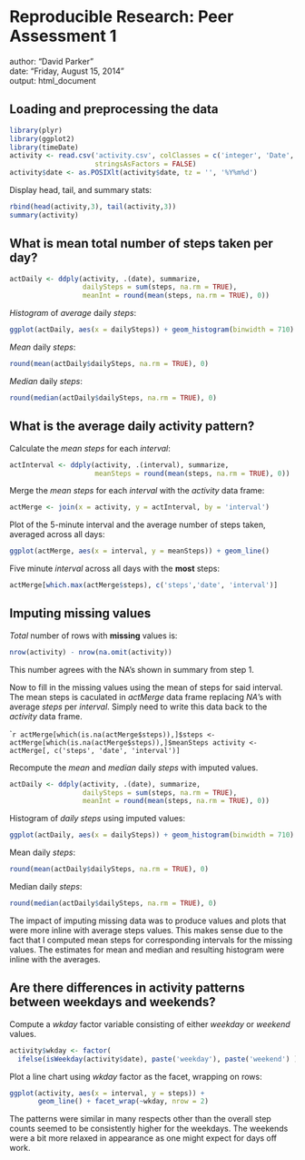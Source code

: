 # Reproducible Research: Peer Assessment 1
author: "David Parker"  
date: "Friday, August 15, 2014"  
output: html_document  

## Loading and preprocessing the data
```r
library(plyr)
library(ggplot2)
library(timeDate)
activity <- read.csv('activity.csv', colClasses = c('integer', 'Date', 'integer'), 
                     stringsAsFactors = FALSE)
activity$date <- as.POSIXlt(activity$date, tz = '', '%Y%m%d')
```

Display head, tail, and summary stats:  
```r
rbind(head(activity,3), tail(activity,3))
summary(activity)
```


## What is mean total number of steps taken per day?
```r
actDaily <- ddply(activity, .(date), summarize, 
                  dailySteps = sum(steps, na.rm = TRUE),
                  meanInt = round(mean(steps, na.rm = TRUE), 0))
```

*Histogram* of *average* daily *steps*:  
```r
ggplot(actDaily, aes(x = dailySteps)) + geom_histogram(binwidth = 710)
```

*Mean* daily *steps*:  
```r
round(mean(actDaily$dailySteps, na.rm = TRUE), 0)
```

*Median* daily *steps*:  
```r
round(median(actDaily$dailySteps, na.rm = TRUE), 0)
```


## What is the average daily activity pattern?
Calculate the *mean* *steps* for each *interval*:  
```r
actInterval <- ddply(activity, .(interval), summarize, 
                     meanSteps = round(mean(steps, na.rm = TRUE), 0))
```

Merge the *mean* *steps* for each *interval* with the *activity* data frame:  
```r
actMerge <- join(x = activity, y = actInterval, by = 'interval')
```

Plot of the 5-minute interval and the average number of steps taken, averaged across all days:  
```r
ggplot(actMerge, aes(x = interval, y = meanSteps)) + geom_line()
```

Five minute *interval* across all days with the **most** steps:  
```r
actMerge[which.max(actMerge$steps), c('steps','date', 'interval')]
```


## Imputing missing values  
*Total* number of rows with **missing** values is:  
```r
nrow(activity) - nrow(na.omit(activity))
```  
This number agrees with the NA's shown in summary from step 1.  

Now to fill in the missing values using the mean of steps for said interval.  
The mean steps is caculated in *actMerge* data frame replacing *NA*'s with average *steps* per *interval*. Simply need to write this data back to the *activity* data frame.  

````r
actMerge[which(is.na(actMerge$steps)),]$steps <- 
 actMerge[which(is.na(actMerge$steps)),]$meanSteps
activity <- actMerge[, c('steps', 'date', 'interval')]
```

Recompute the *mean* and *median* daily *steps* with imputed values.  
```r
actDaily <- ddply(activity, .(date), summarize, 
                  dailySteps = sum(steps, na.rm = TRUE),
                  meanInt = round(mean(steps, na.rm = TRUE), 0))
```

Histogram of *daily steps* using imputed values:  
```r
ggplot(actDaily, aes(x = dailySteps)) + geom_histogram(binwidth = 710)
```


Mean daily *steps*:  
```r
round(mean(actDaily$dailySteps, na.rm = TRUE), 0)
```

Median daily *steps*:  
```r
round(median(actDaily$dailySteps, na.rm = TRUE), 0)
```

The impact of imputing missing data was to produce values and plots that were more inline with average steps values. This makes sense due to the fact that I computed mean steps for corresponding intervals for the missing values. The estimates for mean and median and resulting histogram were inline with the averages.  

## Are there differences in activity patterns between weekdays and weekends?

Compute a *wkday* factor variable consisting of either *weekday* or *weekend* values.  

```r
activity$wkday <- factor(
  ifelse(isWeekday(activity$date), paste('weekday'), paste('weekend') ))
```  

Plot a line chart using *wkday* factor as the facet, wrapping on rows:  
```r
ggplot(activity, aes(x = interval, y = steps)) + 
       geom_line() + facet_wrap(~wkday, nrow = 2)
```  
  
The patterns were similar in many respects other than the overall step counts seemed to be consistently higher for the weekdays. The weekends were a bit more relaxed in appearance as one might expect for days off work.  
